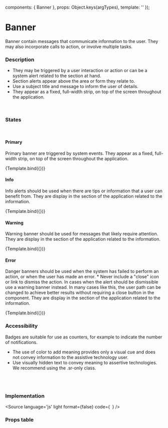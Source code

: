 

<Meta title="Components/Banner" component={Banner} />

  components: { Banner },
  props:      Object.keys(argTypes),
  template:   '<Banner v-bind="$props" />'
});


# Banner

Banner contain messages that communicate information to the user. They may also incorporate calls to action, or involve multiple tasks.

### Description
- They may be triggered by a user interaction or action or can be a system alert related to the section at hand.
- Section alerts appear above the area or form they relate to.
- Use a subject title and message to inform the user of details.
- They appear as a fixed, full-width strip, on top of the screen throughout the application.
<br/>

### States

<br/>

#### Primary

Primary banner are triggered by system events. They appear as a fixed, full-width strip, on top of the screen throughout the application.

<Canvas>
  <Story
    name="Primary"
    args={{
      label:    'Banner Component - Primary',
      closable: false,
      color:    'primary',
    }}>
    {Template.bind({})}
  </Story>
</Canvas>

#### Info
Info alerts should be used when there are tips or information that a user can benefit from. They are display in the section of the application related to the information.

<Canvas>
  <Story
    name="Info"
    args={{
      label:    'Banner Component - Info',
      closable: false,
      color:    'info',
    }}>
    {Template.bind({})}
  </Story>
</Canvas>

#### Warning
Warning banner should be used for messages that likely require attention. They are display in the section of the application related to the information.

<Canvas>
  <Story
    name="Warning"
    args={{
      label:    'Banner Component - Warning',
      closable: false,
      color:    'warning',
    }}>
    {Template.bind({})}
  </Story>
</Canvas>

#### Error
Danger banners should be used when the system has failed to perform an action, or when the user has made an error. * Never include a "close" icon or link to dismiss the action. In cases when the alert should be dismissible use a warning banner instead. In many cases like this, the user path can be changed to achieve better results without requiring a close button in the component. They are display in the section of the application related to the information.

<Canvas>
  <Story
    name="Error"
    args={{
      label:    'Banner Component - Error',
      closable: false,
      color:    'error',
    }}>
    {Template.bind({})}
  </Story>
</Canvas>


### Accessibility
Badges are suitable for use as counters, for example to indicate the number of notifications.

- The use of color to add meaning provides only a visual cue and does not convey information to the assistive technology user.
- Use visually hidden text to convey meaning to assertive technologies. We recommend using the .sr-only class.

<br/><br/>


### Implementation

<Source
  language='js'
  light
  format={false}
  code={`
  `}
/>

### Props table

<ArgsTable of={Banner} />
